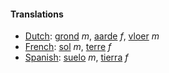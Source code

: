 ====Translations====

*[[Dutch]]: [[grond]] ''m'', [[aarde]] ''f'', [[vloer]] ''m''
*[[French]]: [[sol]] ''m'', [[terre]] ''f''
*[[Spanish]]: [[suelo]] ''m'', [[tierra]] ''f''